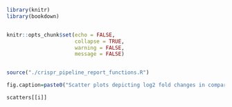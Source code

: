<!-- 
This is a child document for presentation of interactive scatterplots
to be used with crispr_pipeline_report_v0.4.Rmd

 -->



```r

library(knitr)
library(bookdown)


knitr::opts_chunk$set(echo = FALSE, 
                      collapse = TRUE, 
                      warning = FALSE, 
                      message = FALSE)


source("./crispr_pipeline_report_functions.R")

fig.caption=paste0("Scatter plots depicting log2 fold changes in comparison group ", g, ".")
```

```r
scatters[[i]]
```

